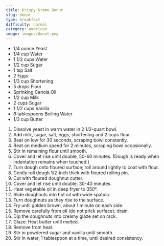 ```yaml
---
title: Krispy Kreme Donut
slug: donut
type: breakfast
difficulty: normal
category: american
image: images/donut.png
---
```


<RecipeLayout>

- 1/4 ounce Yeast
- 1/4 cup Water
- 1 1/2 cups Water
- 1/2 cup Sugar
- 1 tsp Salt
- 2 Eggs
- 1/3 cup Shortening
- 5 drops Flour
- Sprinking Canola Oil
- 1/2 cup Milk
- 2 cups Sugar
- 1 1/2 cups Vanilla
- 6 tablespoons Boiling Water
- 1/3 cup Butter

1. Dissolve yeast in warm water in 2 1/2-quart bowl.
1. Add milk, sugar, salt, eggs, shortening and 2 cups flour.
1. Beat on low for 30 seconds, scraping bowl constantly.
1. Beat on medium speed for 2 minutes, scraping bowl occasionally.
1. Stir in remaining flour until smooth.
1. Cover and let rise until double, 50-60 minutes. (Dough is ready when indentation remains when touched.)
1. Turn dough onto floured surface; roll around lightly to coat with flour.
1. Gently roll dough 1/2-inch thick with floured rolling pin.
1. Cut with floured doughnut cutter.
1. Cover and let rise until double, 30-40 minutes.
1. Heat vegetable oil in deep fryer to 350°.
1. Slide doughnuts into hot oil with wide spatula.
1. Turn doughnuts as they rise to the surface.
1. Fry until golden brown, about 1 minute on each side.
1. Remove carefully from oil (do not prick surface); drain.
1. Dip the doughnuts into creamy glaze set on rack.
1. Glaze: Heat butter until melted.
1. Remove from heat.
1. Stir in powdered sugar and vanilla until smooth.
1. Stir in water, 1 tablespoon at a time, until desired consistency.

</RecipeLayout>
